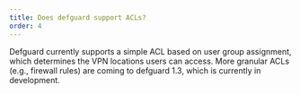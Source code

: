 ---
title: Does defguard support ACLs?
order: 4
---

Defguard currently supports a simple ACL based on user group assignment, which determines the VPN locations users can access.
More granular ACLs (e.g., firewall rules) are coming to defguard 1.3, which is currently in development.
